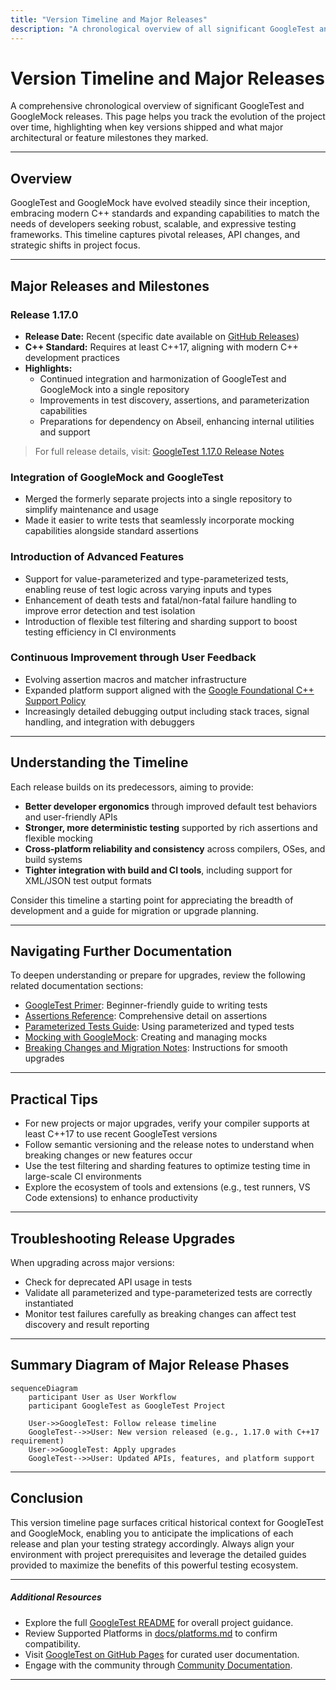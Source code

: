 ```yaml
---
title: "Version Timeline and Major Releases"
description: "A chronological overview of all significant GoogleTest and GoogleMock releases. Quickly find when each version shipped and what thematic focus or architectural updates defined each one. This is the starting point for tracking the project's evolution."
---
```


# Version Timeline and Major Releases

A comprehensive chronological overview of significant GoogleTest and GoogleMock releases. This page helps you track the evolution of the project over time, highlighting when key versions shipped and what major architectural or feature milestones they marked.

---

## Overview

GoogleTest and GoogleMock have evolved steadily since their inception, embracing modern C++ standards and expanding capabilities to match the needs of developers seeking robust, scalable, and expressive testing frameworks. This timeline captures pivotal releases, API changes, and strategic shifts in project focus.

---

## Major Releases and Milestones

### Release 1.17.0
- **Release Date:** Recent (specific date available on [GitHub Releases](https://github.com/google/googletest/releases/tag/v1.17.0))
- **C++ Standard:** Requires at least C++17, aligning with modern C++ development practices
- **Highlights:**
  - Continued integration and harmonization of GoogleTest and GoogleMock into a single repository
  - Improvements in test discovery, assertions, and parameterization capabilities
  - Preparations for dependency on Abseil, enhancing internal utilities and support

> For full release details, visit: [GoogleTest 1.17.0 Release Notes](https://github.com/google/googletest/releases/tag/v1.17.0)

### Integration of GoogleMock and GoogleTest
- Merged the formerly separate projects into a single repository to simplify maintenance and usage
- Made it easier to write tests that seamlessly incorporate mocking capabilities alongside standard assertions

### Introduction of Advanced Features
- Support for value-parameterized and type-parameterized tests, enabling reuse of test logic across varying inputs and types
- Enhancement of death tests and fatal/non-fatal failure handling to improve error detection and test isolation
- Introduction of flexible test filtering and sharding support to boost testing efficiency in CI environments

### Continuous Improvement through User Feedback
- Evolving assertion macros and matcher infrastructure
- Expanded platform support aligned with the [Google Foundational C++ Support Policy](https://opensource.google/documentation/policies/cplusplus-support#c_language_standard)
- Increasingly detailed debugging output including stack traces, signal handling, and integration with debuggers

---

## Understanding the Timeline

Each release builds on its predecessors, aiming to provide:

- **Better developer ergonomics** through improved default test behaviors and user-friendly APIs
- **Stronger, more deterministic testing** supported by rich assertions and flexible mocking
- **Cross-platform reliability and consistency** across compilers, OSes, and build systems
- **Tighter integration with build and CI tools**, including support for XML/JSON test output formats

Consider this timeline a starting point for appreciating the breadth of development and a guide for migration or upgrade planning.

---

## Navigating Further Documentation

To deepen understanding or prepare for upgrades, review the following related documentation sections:

- [GoogleTest Primer](https://google.github.io/googletest/primer.html): Beginner-friendly guide to writing tests
- [Assertions Reference](/api-reference/core-test-api/assertions): Comprehensive detail on assertions
- [Parameterized Tests Guide](/api-reference/core-test-api/parameterized-tests): Using parameterized and typed tests
- [Mocking with GoogleMock](/guides/core-workflows/mocking-with-gmock): Creating and managing mocks
- [Breaking Changes and Migration Notes](/changelog/upgrade-guidance/breaking-changes): Instructions for smooth upgrades

---

## Practical Tips

- For new projects or major upgrades, verify your compiler supports at least C++17 to use recent GoogleTest versions
- Follow semantic versioning and the release notes to understand when breaking changes or new features occur
- Use the test filtering and sharding features to optimize testing time in large-scale CI environments
- Explore the ecosystem of tools and extensions (e.g., test runners, VS Code extensions) to enhance productivity

---

## Troubleshooting Release Upgrades

When upgrading across major versions:

- Check for deprecated API usage in tests
- Validate all parameterized and type-parameterized tests are correctly instantiated
- Monitor test failures carefully as breaking changes can affect test discovery and result reporting

---

## Summary Diagram of Major Release Phases
```mermaid
sequenceDiagram
    participant User as User Workflow
    participant GoogleTest as GoogleTest Project

    User->>GoogleTest: Follow release timeline
    GoogleTest-->>User: New version released (e.g., 1.17.0 with C++17 requirement)
    User->>GoogleTest: Apply upgrades 
    GoogleTest-->>User: Updated APIs, features, and platform support
```

---

## Conclusion

This version timeline page surfaces critical historical context for GoogleTest and GoogleMock, enabling you to anticipate the implications of each release and plan your testing strategy accordingly. Always align your environment with project prerequisites and leverage the detailed guides provided to maximize the benefits of this powerful testing ecosystem.

---

##### Additional Resources
- Explore the full [GoogleTest README](https://github.com/google/googletest/blob/main/README.md) for overall project guidance.
- Review Supported Platforms in [docs/platforms.md](docs/platforms.md) to confirm compatibility.
- Visit [GoogleTest on GitHub Pages](https://google.github.io/googletest/) for curated user documentation.
- Engage with the community through [Community Documentation](docs/community_created_documentation.md).

---